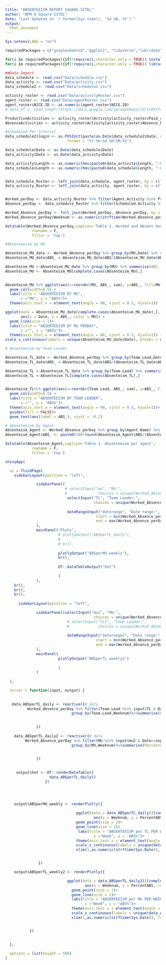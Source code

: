 ```yaml
---
title: "ABSENTEEISM REPORT SQUARE-SITEL"
author: "WFM @ Square-SITEL"
date: "Last Updated on `r format(Sys.time(), '%d %B, %Y')`"
output:
  html_document
---
```


```r
Sys.setenv(LANG = "en")

requiredPackages = c("googlesheets4","ggplot2", "tidyverse","lubridate","DT","scales","shiny","plotly")

for(i in requiredPackages){if(!require(i,character.only = TRUE)) install.packages(i)}
for(i in requiredPackages){if(!require(i,character.only = TRUE)) library(i,character.only = TRUE)}

```


```r
##Data Import
data_schedule <- read.csv("Data/schedule.csv")
data_activity <- read.csv("Data/activity.csv")
data_schedule2 <- read.csv("Data/schedule2.csv")

activity_roster <- read.csv("Data/activityRoster.csv")
agent_roster <- read.csv("Data/agentRoster.csv")
agent_roster$NICE.ID <- as.numeric(agent_roster$NICE.ID)
# data_OT <- read_sheet("https://docs.google.com/spreadsheets/d/1vOhYf46hHMJqaYFy14svGp1eHSXCyXvY1U9GPk02Tfo/edit#gid=30771355")
```

```r

ProductiveActivities <- activity_roster$Activity[activity_roster$Paid_or_Not=="YES"]
AbsenceActivities <- activity_roster$Activity[activity_roster$Absence_NOT=="YES"]
```



```r
#Scheduled Per Interval
data_schedule2$login <- as.POSIXct(paste(as.Date(data_schedule2$Date, origin = "1899-12-30"), data_schedule2$Start.time),  # Add hours, minutes & seconds
                            format = "%Y-%m-%d %H:%M:%S")
```


```r
data_schedule$Date <- as.Date(data_schedule$Date)
data_activity$Date <- as.Date(data_activity$Date)

data_activity$Length <- as.numeric(hms(paste0(data_activity$Length, ":00")))/3600
data_schedule$Length <- as.numeric(hms(paste0(data_schedule$Length, ":00")))/3600


data_schedule_Roster <- left_join(data_schedule, agent_roster, by = c("Agent.ID" = "NICE.ID"))
data_activity_Roster <- left_join(data_activity, agent_roster, by = c("Agent.ID" = "NICE.ID"))


Worked_perDay <- data_activity_Roster %>% filter(Agent.Activity %in% ProductiveActivities) %>% group_by(MU,Team.Lead, Locaton, Agent.ID,Agent.Name,Date) %>% summarise(Worked_Hrs = round(sum(Length,na.rm = TRUE),2))
Absence_perDay <- data_schedule_Roster %>% filter(Scheduled.Activity %in% AbsenceActivities) %>% group_by(Agent.ID,Agent.Name,Date) %>% summarise(Absent_Hrs = round(sum(Length,na.rm = TRUE),2))

Worked_Absence_perDay <- full_join(Worked_perDay, Absence_perDay, by = c("Agent.ID","Agent.Name","Date"))
Worked_Absence_perDay$Weeknum <- as.numeric(strftime(Worked_Absence_perDay$Date, format = "%V"))

```


```r

datatable(Worked_Absence_perDay,caption='Table 1. Worked and Absent Hours',
            rowname = F,
            filter = 'top')

```


```r
#Absenteeism by MU

Absenteism_MU_date <- Worked_Absence_perDay %>% group_by(MU,Date) %>% summarise(ABS = round(sum(Absent_Hrs,na.rm = TRUE),2), Worked = round(sum(Worked_Hrs,na.rm = TRUE),2))
Absenteism_MU_date$ABS_ <-Absenteism_MU_date$ABS/(Absenteism_MU_date$ABS + Absenteism_MU_date$Worked)

Absenteism_MU <-Absenteism_MU_date %>% group_by(MU) %>% summarise(ABS_ = 100*round(mean(ABS_,na.rm = TRUE),2))
Absenteism_MU <- Absenteism_MU[complete.cases(Absenteism_MU),]
 
```

```r

Absenteism_MU %>% ggplot(aes(x=reorder(MU, ABS_, sum), y=ABS_, fill=MU)) +
  geom_col(width=0.5) + 
  labs(title = "ABSENTEEISM BY MU",
       x ="MU", y = "ABS%")+
  theme(axis.text.x = element_text(angle = 90, vjust = 0.5, hjust=1))
```

```r

ggplot(data = Absenteism_MU_date[complete.cases(Absenteism_MU_date),],
       aes(x = Date, y = ABS_, color = MU)) + 
  geom_line(size = 1)+
  labs(title = "ABSENTEEISM BY MU PERDAY",
       x ="", y = "ABS%")+
  theme(axis.text.x = element_text(angle = 60, vjust = 0.5, hjust=1)) +
scale_x_continuous(labels = unique(Absenteism_MU_date$Date), breaks = unique(Absenteism_MU_date$Date))


```




```r
# Absenteeism by Team Leader

Absenteism_TL_date <- Worked_Absence_perDay %>% group_by(Team.Lead,Date) %>% summarise(ABS = round(sum(Absent_Hrs,na.rm = TRUE),2), Worked = round(sum(Worked_Hrs,na.rm = TRUE),2))
Absenteism_TL_date$ABS_ <-Absenteism_TL_date$ABS/(Absenteism_TL_date$ABS + Absenteism_TL_date$Worked)

Absenteism_TL <-Absenteism_TL_date %>% group_by(Team.Lead) %>% summarise(ABS_ = 100*round(mean(ABS_,na.rm = TRUE),2))
Absenteism_TL <-Absenteism_TL[complete.cases(Absenteism_TL),]
 
```
```r

Absenteism_TL%>% ggplot(aes(x=reorder(Team.Lead, ABS_, sum), y=ABS_, fill=Team.Lead)) +
  geom_col(width=0.5) + 
  labs(title = "ABSENTEEISM BY TEAM LEADER",
       x ="", y = "ABS%")+
  theme(axis.text.x = element_text(angle = 90, vjust = 0.5, hjust=1))+
  guides(fill = FALSE)+
  geom_text(aes(label = ABS_), vjust = -0.2)
```

```r

# Absenteeism by Agent
Absenteism_Agent <- Worked_Absence_perDay %>% group_by(Agent.Name) %>% summarise(ABS = round(sum(Absent_Hrs,na.rm = TRUE),2), Worked = round(sum(Worked_Hrs,na.rm = TRUE),2))
Absenteism_Agent$ABS_ <- paste0(100*round(Absenteism_Agent$ABS/(Absenteism_Agent$ABS + Absenteism_Agent$Worked),2),"%")

datatable(Absenteism_Agent,caption='Table 1. Absenteeism per agent',
            rowname = F,
            filter = 'top')

```





```r
shinyApp(

  ui = fluidPage(
    sidebarLayout(position = "left",

              sidebarPanel(
                           # selectInput("mu", "MU:",
                           #              choices = unique(Worked_Absence_perDay$MU), selected = unique(Worked_Absence_perDay$MU),multiple = TRUE),
                            selectInput("TL", "Team Leader:",
                                        choices = unique(Worked_Absence_perDay$Team.Lead),selected = unique(Worked_Absence_perDay$Team.Lead),multiple = TRUE),
                            
                            dateRangeInput("daterange", "Date range:",
                                         start = min(Worked_Absence_perDay$Date),
                                         end = max(Worked_Absence_perDay$Date)),
              ),
              mainPanel("Plots",
                        # plotlyOutput("ABSperTL_daily"),
                        # 
                        # br(),
                        
                        plotlyOutput("ABSperMU_weekly"),
                        br(),
                        
                        DT::dataTableOutput("hot")
              
                        )
              ),
    br(),
    br(),
    br(),
    
      sidebarLayout(position = "left",

              sidebarPanel(selectInput("mu2", "MU:",
                                        choices = unique(Worked_Absence_perDay$MU), selected = unique(Worked_Absence_perDay$MU),multiple = TRUE),
                            # selectInput("TL2", "Team Leader:",
                            #             choices = unique(Worked_Absence_perDay$Team.Lead),selected = unique(Worked_Absence_perDay$Team.Lead),multiple = TRUE),
                            
                            dateRangeInput("daterange2", "Date range:",
                                         start = min(Worked_Absence_perDay$Date),
                                         end = max(Worked_Absence_perDay$Date)),
              ),
              mainPanel(
                        plotlyOutput("ABSperTL_weekly2")
              
                        )
              )
    
  ),

  server = function(input, output) {
    
    
   data_ABSperTL_daily <- reactive({# data
          Worked_Absence_perDay %>% filter(Team.Lead %in% input$TL & Date>=input$daterange[1] & Date<=input$daterange[2]) %>% 
                              group_by(Team.Lead,Weeknum)%>%summarise(PercentABS = 100*sum(Absent_Hrs,na.rm = TRUE)/(sum(Absent_Hrs,na.rm = TRUE) + sum(Worked_Hrs,na.rm = TRUE)))
    

              })
   
    data_ABSperTL_daily2 <- reactive({# data
         Worked_Absence_perDay %>% filter(MU %in% input$mu2 & Date>=input$daterange2[1] & Date<=input$daterange2[2]) %>% 
                              group_by(MU,Weeknum)%>%summarise(PercentABS = 100*sum(Absent_Hrs,na.rm = TRUE)/(sum(Absent_Hrs,na.rm = TRUE) + sum(Worked_Hrs,na.rm = TRUE)))
    

              })
      
      
     output$hot <- DT::renderDataTable({
                    data_ABSperTL_daily()
                  })
   

  

    output$ABSperMU_weekly <- renderPlotly({

                                ggplot(data = data_ABSperTL_daily()[complete.cases(data_ABSperTL_daily()),],
                                        aes(x = Weeknum, y = PercentABS, color = Team.Lead)) +
                                geom_point(size = 2)+
                                geom_line(size = 1)+
                                 labs(title = "ABSENTEEISM per TL PER WEEK",
                                        x ="Week", y = "ABS%")+
                                theme(axis.text.x = element_text(angle = 60, vjust = 0.5, hjust=1)) +
                                scale_x_continuous(labels = unique(data_ABSperTL_daily()$Weeknum), breaks = unique(data_ABSperTL_daily()$Weeknum))+
                                xlim(1,as.numeric(strftime(Sys.Date(), format = "%V")))


               })

    output$ABSperTL_weekly2 <- renderPlotly({

                            ggplot(data = data_ABSperTL_daily2()[complete.cases(data_ABSperTL_daily2()),],
                                    aes(x = Weeknum, y = PercentABS, color = MU)) + 
                              geom_point(size = 2)+
                              geom_line(size = 1)+
                              labs(title = "ABSENTEEISM per MU PER WEEK",
                                    x ="Week", y = "ABS%")+
                              theme(axis.text.x = element_text(angle = 60, vjust = 0.5, hjust=1)) +
                              scale_x_continuous(labels = unique(data_ABSperTL_daily2()$Weeknum), breaks = unique(data_ABSperTL_daily2()$Weeknum))+
                              xlim(1,as.numeric(strftime(Sys.Date(), format = "%V")))


           })
    
   
  },

  options = list(height = 500)
)


```

